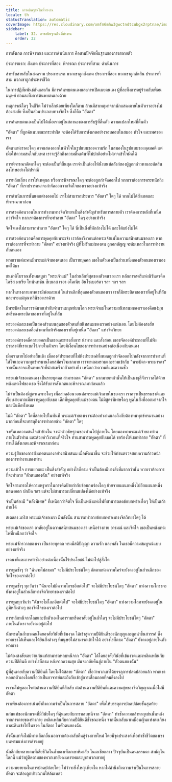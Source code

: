 ```yaml
---
title: การอธิษฐานในที่ทำงาน
locale: th
statusTranslation: automatic
coverImage: https://res.cloudinary.com/xmfm6mhw3gwctndtcubgx2rptnae/image/upload/v1740468922/small_cover_tratado_de_psicologia_revolucionaria_a4c0dca4e0.webp
sidebar:
    label: 32. การอธิษฐานในที่ทำงาน
    order: 32
---
```

การสังเกต การพิจารณา และการดำเนินการ คือสามปัจจัยพื้นฐานของการสลายตัว

ประการแรก: สังเกต ประการที่สอง: พิจารณา ประการที่สาม: ดำเนินการ

สำหรับสายลับในสงคราม ประการแรก พวกเขาถูกสังเกต ประการที่สอง พวกเขาถูกตัดสิน ประการที่สาม พวกเขาถูกประหารชีวิต

ในการปฏิสัมพันธ์กันและกัน มีการค้นพบตนเองและการเปิดเผยตนเอง ผู้ที่ละทิ้งการอยู่ร่วมกับเพื่อนมนุษย์ ย่อมละทิ้งการค้นพบตนเองด้วย

เหตุการณ์ใดๆ ในชีวิต ไม่ว่าเล็กน้อยเพียงใดก็ตาม ล้วนมีสาเหตุมาจากนักแสดงภายในตัวเราอย่างไม่ต้องสงสัย ซึ่งเป็นส่วนประกอบทางจิตใจ ซึ่งก็คือ "อัตตา"

การค้นพบตนเองเป็นไปได้เมื่อเราอยู่ในสถานะของการรับรู้ที่ตื่นตัว ความแปลกใหม่ที่ตื่นตัว

"อัตตา" ที่ถูกค้นพบขณะกระทำผิด จะต้องได้รับการสังเกตอย่างรอบคอบในสมอง หัวใจ และเพศของเรา

อัตตาแห่งราคะใดๆ อาจแสดงออกในหัวใจในรูปแบบของความรัก ในสมองในรูปแบบของอุดมคติ แต่เมื่อให้ความสนใจกับเพศ เราจะรู้สึกถึงความตื่นเต้นที่ไม่ปกติอย่างไม่อาจเข้าใจผิดได้

การพิจารณาอัตตาใดๆ จะต้องเป็นที่สิ้นสุด เราจำเป็นต้องให้นั่งบนบัลลังก์ของผู้ถูกกล่าวหาและตัดสินลงโทษอย่างไม่ปราณี

การหลีกเลี่ยง การให้เหตุผล หรือการพิจารณาใดๆ จะต้องถูกกำจัดออกไป หากเราต้องการตระหนักถึง "อัตตา" ที่เราปรารถนาจะกำจัดออกจากจิตใจของเราอย่างแท้จริง

การดำเนินการนั้นแตกต่างออกไป เราไม่สามารถประหาร "อัตตา" ใดๆ ได้ หากไม่ได้สังเกตและพิจารณามาก่อน

การสวดอ้อนวอนในการทำงานทางจิตวิทยาเป็นสิ่งสำคัญสำหรับการสลายตัว เราต้องการพลังที่เหนือกว่าจิตใจ หากเราต้องการที่จะทำลาย "อัตตา" ใดๆ อย่างแท้จริง

จิตใจเองไม่สามารถทำลาย "อัตตา" ใดๆ ได้ นี่เป็นสิ่งที่หักล้างไม่ได้ และโต้แย้งไม่ได้

การสวดอ้อนวอนคือการพูดคุยกับพระเจ้า เราต้องวิงวอนต่อพระเจ้าแม่ในความสนิทสนมของเรา หากเราต้องการที่จะทำลาย "อัตตา" อย่างแท้จริง ผู้ที่ไม่รักแม่ของตน ลูกอกตัญญู จะล้มเหลวในการทำงานกับตนเอง

พวกเราแต่ละคนมีพระแม่เจ้าของตนเอง เป็นรายบุคคล เธอในตัวเองเป็นส่วนหนึ่งของตัวตนของเราเอง แต่ได้มา

ชนชาติโบราณทั้งหมดบูชา "พระเจ้าแม่" ในส่วนลึกที่สุดของตัวตนของเรา หลักการสตรีแห่งนิรันดรคือ ไอซิส มาเรีย โทนันทซิน ซีเบเลส เรอา อโดเนีย อินโซเบอร์ตา ฯลฯ ฯลฯ ฯลฯ

หากในทางกายภาพเรามีพ่อและแม่ ในส่วนลึกที่สุดของตัวตนของเรา เราก็มีพระบิดาของเราที่อยู่ในที่ลับ และพระแม่กุณฑลินีของเราด้วย

มีพระบิดาในสวรรค์มากเท่ากับจำนวนมนุษย์บนโลก พระเจ้าแม่ในความสนิทสนมของเราเองคือแง่มุมสตรีของพระบิดาของเราที่อยู่ในที่ลับ

พระองค์และเธอเป็นสองส่วนบนสุดของตัวตนที่สนิทสนมของเราอย่างแน่นอน โดยไม่ต้องสงสัย พระองค์และเธอคือตัวตนที่แท้จริงของเราที่อยู่เหนือ "อัตตา" แห่งจิตวิทยา

พระองค์ทรงคลี่คลายออกเป็นเธอและทรงสั่งการ นำทาง และสั่งสอน เธอขจัดองค์ประกอบที่ไม่พึงประสงค์ที่เราแบกไว้ภายในตัวเรา โดยมีเงื่อนไขของการทำงานอย่างต่อเนื่องกับตนเอง

เมื่อเราตายไปอย่างสิ้นเชิง เมื่อองค์ประกอบที่ไม่พึงประสงค์ทั้งหมดถูกกำจัดออกไปหลังจากการทำงานที่ใส่ใจและความทุกข์ทรมานโดยสมัครใจมากมาย เราจะหลอมรวมและรวมเข้ากับ "พระบิดา-พระมารดา" จากนั้นเราจะเป็นเทพเจ้าที่น่าสะพรึงกลัวอย่างยิ่ง เหนือกว่าความดีและความชั่ว

พระแม่เจ้าของตนเอง เป็นรายบุคคล สามารถลด "อัตตา" มากมายเหล่านั้นให้เป็นผงธุลีจักรวาลได้ด้วยพลังแห่งไฟของเธอ ซึ่งได้รับการสังเกตและพิจารณามาก่อนแล้ว

ไม่จำเป็นต้องมีสูตรเฉพาะใดๆ เพื่อสวดอ้อนวอนต่อพระแม่เจ้าภายในของเรา เราควรเป็นธรรมชาติและเรียบง่ายมากเมื่อเราพูดคุยกับเธอ เด็กที่พูดคุยกับแม่ของตน ไม่มีสูตรพิเศษใดๆ พูดในสิ่งที่ออกมาจากใจและนั่นคือทั้งหมด

ไม่มี "อัตตา" ใดที่สลายไปในทันที พระแม่เจ้าของเราจะต้องทำงานและถึงกับต้องทนทุกข์ทรมานอย่างมากก่อนที่จะบรรลุถึงการทำลายล้าง "อัตตา" ใดๆ

จงหันเหความสนใจเข้าข้างใน จงนำคำอธิษฐานของท่านไปสู่ภายใน โดยมองหาพระแม่เจ้าของท่านภายในตัวท่าน และด้วยคำวิงวอนที่จริงใจ ท่านสามารถพูดคุยกับเธอได้ ขอร้องให้เธอทำลาย "อัตตา" ที่ท่านได้สังเกตและพิจารณามาก่อน

ความรู้สึกของการสังเกตตนเองอย่างสนิทสนม เมื่อพัฒนาขึ้น จะช่วยให้ท่านตรวจสอบความก้าวหน้าของการทำงานของท่าน

ความเข้าใจ การแยกแยะ เป็นสิ่งสำคัญ อย่างไรก็ตาม จำเป็นต้องมีบางสิ่งที่มากกว่านั้น หากเราต้องการที่จะทำลาย "ตัวตนของฉัน" อย่างแท้จริง

จิตใจสามารถให้ความหรูหราในการติดป้ายกำกับข้อบกพร่องใดๆ ย้ายจากแผนกหนึ่งไปอีกแผนกหนึ่ง แสดงออก ปกปิด ฯลฯ แต่จะไม่สามารถเปลี่ยนแปลงได้อย่างแท้จริง

จำเป็นต้องมี "พลังพิเศษ" ที่เหนือกว่าจิตใจ ซึ่งเป็นพลังแห่งไฟที่สามารถลดข้อบกพร่องใดๆ ให้เป็นเถ้าถ่านได้

สเตลลา มาริส พระแม่เจ้าของเรา มีพลังนั้น สามารถทำลายข้อบกพร่องทางจิตวิทยาใดๆ ได้

พระแม่เจ้าของเรา อาศัยอยู่ในความสนิทสนมของเรา เหนือร่างกาย อารมณ์ และจิตใจ เธอเป็นพลังแห่งไฟที่เหนือกว่าจิตใจ

พระแม่จักรวาลของเรา เป็นรายบุคคล ทรงมีสติปัญญา ความรัก และพลัง ในเธอมีความสมบูรณ์แบบอย่างแท้จริง

เจตนาดีและการทำซ้ำอย่างต่อเนื่องนั้นไร้ประโยชน์ ไม่นำไปสู่สิ่งใด

การพูดซ้ำๆ ว่า "ฉันจะไม่ลามก" จะไม่มีประโยชน์ใดๆ อัตตาแห่งความใคร่จะยังคงอยู่ในส่วนลึกของจิตใจของเราต่อไป

การพูดซ้ำๆ ทุกวันว่า "ฉันจะไม่มีความโกรธอีกต่อไป" จะไม่มีประโยชน์ใดๆ "อัตตา" แห่งความโกรธจะยังคงอยู่ในส่วนลึกทางจิตวิทยาของเราต่อไป

การพูดทุกวันว่า "ฉันจะไม่โลภอีกต่อไป" จะไม่มีประโยชน์ใดๆ "อัตตา" แห่งความโลภจะยังคงอยู่ในภูมิหลังต่างๆ ของจิตใจของเราต่อไป

การหลีกหนีจากโลกและขังตัวเองในอารามหรืออาศัยอยู่ในถ้ำใดๆ จะไม่มีประโยชน์ใดๆ "อัตตา" ภายในตัวเราจะยังคงอยู่ต่อไป

นักพรตในถ้ำบางคนโดยอาศัยวินัยที่เข้มงวด ได้เข้าสู่ความปีติยินดีของนักบุญและถูกนำขึ้นสวรรค์ ซึ่งพวกเขาได้เห็นและได้ยินสิ่งต่างๆ ที่มนุษย์ไม่สามารถเข้าใจได้ อย่างไรก็ตาม "อัตตา" ยังคงอยู่ภายในตัวพวกเขา

ไม่ต้องสงสัยเลยว่าแก่นแท้สามารถหลบหนีจาก "อัตตา" ได้โดยอาศัยวินัยที่เข้มงวดและเพลิดเพลินกับความปีติยินดี อย่างไรก็ตาม หลังจากความสุข มันจะกลับคืนสู่ภายใน "ตัวตนของฉัน"

ผู้ที่คุ้นเคยกับความปีติยินดี โดยไม่ได้สลาย "อัตตา" เชื่อว่าพวกเขาได้บรรลุการปลดปล่อยแล้ว พวกเขาหลอกตัวเองโดยเชื่อว่าเป็นอาจารย์และถึงกับเข้าสู่การเสื่อมถอยที่จมดิ่งลงไป

เราจะไม่พูดอะไรต่อต้านความปีติยินดีลึกลับ ต่อต้านความปีติยินดีและความสุขของจิตวิญญาณเมื่อไม่มีอัตตา

เราเพียงต้องการเน้นย้ำถึงความจำเป็นในการสลาย "อัตตา" เพื่อให้บรรลุการปลดปล่อยขั้นสุดท้าย

แก่นแท้ของนักพรตที่มีวินัยใดๆ ที่คุ้นเคยกับการหลบหนีจาก "อัตตา" ทำซ้ำความกล้าหาญเช่นนั้นหลังจากการตายของร่างกาย เพลิดเพลินกับความปีติยินดีชั่วขณะหนึ่ง จากนั้นกลับมาเหมือนญินแห่งตะเกียงอาละดินเข้าไปในขวด ในอัตตา ในตัวตนของฉัน

ดังนั้นเขาจึงไม่มีทางเลือกอื่นนอกจากต้องกลับคืนสู่ร่างกายใหม่ โดยมีจุดประสงค์เพื่อทำซ้ำชีวิตของเขาบนพรมแห่งการดำรงอยู่

นักลึกลับหลายคนที่เสียชีวิตในถ้ำของเทือกเขาหิมาลัย ในเอเชียกลาง ปัจจุบันเป็นคนธรรมดา สามัญในโลกนี้ แม้ว่าผู้ติดตามของพวกเขายังคงเคารพและบูชาพวกเขาอยู่

ความพยายามในการปลดปล่อยใดๆ ไม่ว่าจะยิ่งใหญ่เพียงใด หากไม่คำนึงถึงความจำเป็นในการสลายอัตตา จะต้องถูกประณามให้ล้มเหลว

